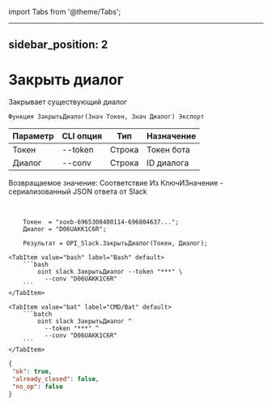 ﻿import Tabs from '@theme/Tabs';

---
sidebar_position: 2
---

# Закрыть диалог
 Закрывает существующий диалог



`Функция ЗакрытьДиалог(Знач Токен, Знач Диалог) Экспорт`

  | Параметр | CLI опция | Тип | Назначение |
  |-|-|-|-|
  | Токен | --token | Строка | Токен бота |
  | Диалог | --conv | Строка | ID диалога |

  
  Возвращаемое значение:   Соответствие Из КлючИЗначение - сериализованный JSON ответа от Slack

<br/>




```bsl title="Пример кода"
    Токен  = "xoxb-6965308400114-696804637...";
    Диалог = "D06UAKK1C6R";

    Результат = OPI_Slack.ЗакрытьДиалог(Токен, Диалог);
```
    

 <Tabs>
  
    <TabItem value="bash" label="Bash" default>
        ```bash
            oint slack ЗакрытьДиалог --token "***" \
              --conv "D06UAKK1C6R"
        ```
    </TabItem>
  
    <TabItem value="bat" label="CMD/Bat" default>
        ```batch
            oint slack ЗакрытьДиалог ^
              --token "***" ^
              --conv "D06UAKK1C6R"
        ```
    </TabItem>
</Tabs>


```json title="Результат"
{
 "ok": true,
 "already_closed": false,
 "no_op": false
}
```
